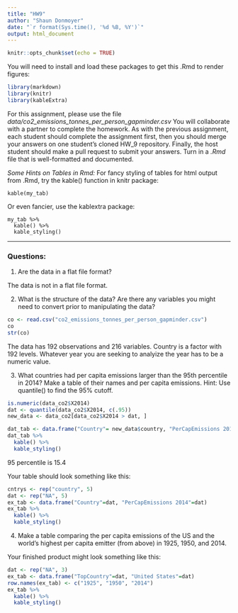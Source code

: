 ```yaml
---
title: "HW9"
author: "Shaun Donmoyer"
date: "`r format(Sys.time(), '%d %B, %Y')`"
output: html_document
---
```


```r
knitr::opts_chunk$set(echo = TRUE)
```

You will need to install and load these packages to get this .Rmd to render figures:
```r
library(markdown)
library(knitr)
library(kableExtra)
```

For this assignment, please use the file _data/co2_emissions_tonnes_per_person_gapminder.csv_
You will collaborate with a partner to complete the homework. As with the previous assignment, each student should complete the assignment first, then you should merge your answers on one student's cloned HW_9 repository.  Finally, the host student should make a pull request to submit your answers. 
Turn in a _.Rmd_ file that is well-formatted and documented.

*Some Hints on Tables in Rmd:*
For fancy styling of tables for html output from .Rmd, try the kable() function in knitr package:
```
kable(my_tab)
```

Or even fancier, use the kablextra package:
```
my_tab %>%
  kable() %>%
  kable_styling()
```


***
### Questions:

1. Are the data in a flat file format? 

The data is not in a flat file format.

2. What is the structure of the data?  Are there any variables you might need to convert prior to manipulating the data?

```r
co <- read.csv("co2_emissions_tonnes_per_person_gapminder.csv")
co
str(co)
```

The data has 192 observations and 216 variables. Country is a factor with 192 levels. Whatever year you are seeking to analyize the year has to be a numeric value.

3. What countries had per capita emissions larger than the 95th percentile in 2014? Make a table of their names and per capita emissions. Hint: Use quantile() to find the 95% cutoff.

```r
is.numeric(data_co2$X2014)
dat <- quantile(data_co2$X2014, c(.95))
new_data <- data_co2[data_co2$X2014 > dat, ]

dat_tab <- data.frame("Country"= new_data$country, "PerCapEmissions 2014" = new_data$X2014)
dat_tab %>%
  kable() %>%
  kable_styling()
```

95 percentile is 15.4


Your table should look something like this:
```r
cntrys <- rep("country", 5)
dat <- rep("NA", 5)
ex_tab <- data.frame("Country"=dat, "PerCapEmissions 2014"=dat)
ex_tab %>%
  kable() %>%
  kable_styling()
```

4. Make a table comparing the per capita emissions of the US and the world's highest per capita emitter (from above)  in 1925, 1950, and 2014.  

Your finished product might look something like this:
```r
dat <- rep("NA", 3)
ex_tab <- data.frame("TopCountry"=dat, "United States"=dat)
row.names(ex_tab) <- c("1925", "1950", "2014")
ex_tab %>%
  kable() %>%
  kable_styling()

```

